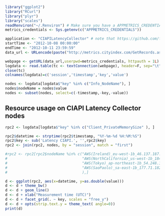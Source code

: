 ```r
library("ggplot2")
library("RCurl")
library("plyr")
library("scales")
readRenviron("~/.Renviron") # Make sure you have a APPMETRICS_CREDENTIALS=username:password entry
metrics_credentials <- Sys.getenv(c("APPMETRICS_CREDENTIALS"))
```

```r
application <- "CIAPILatencyCollector" # note that https://github.com/fandrei/AppMetrics/issues/101 causes an extra 50ms delay to be introduced by the client side library.
startTime <- "2012-10-08 00:00:00"
endTime <- "2012-10-11 23:59:59"
data_url <- URLencode(paste("http://metrics.cityindex.com/GetRecords.ashx?Application=",application,"&StartTime=",startTime,'&EndTime=',endTime, sep = ''))

webpage <- getURL(data_url,userpwd=metrics_credentials, httpauth = 1L)
logdata <- read.table(tc <- textConnection(webpage), header=F, sep="\t", fill=TRUE, as.is=c(1,4)); 
close(tc)
colnames(logdata)=c('session','timestamp','key','value')
```

```r
nodes <- logdata[logdata$"key" %in% c("Info_NodeName"), ]
nodes$nodeName = nodes$value
nodes <- subset(nodes, select=c(-timestamp,-key,-value))
```

Resource usage on CIAPI Latency Collector nodes
-----------------------------------
```r
rpc2 <- logdata[logdata$"key" %in% c("Client_PrivateMemorySize" ), ]

rpc2$datetime <- strptime(rpc2$timestamp, "%Y-%m-%d %H:%M:%S")
rpc2$key <- sub('Latency CIAPI.', '',rpc2$key)
rpc2 <- join(rpc2, nodes, by = "session", match = "first")

#rpc2 <- rpc2[rpc2$nodeName %in% c("AWS(Ireland)_eu-west-1b_46.137.187.155",
#                                  "AWS(NorthCalifornia)_us-west-1b_184.169.142.250",
#                                  "AWS(Tokyo)_ap-northeast-1b_54.248.116.221",
#                                  "AWS(SaoPaolo)_sa-east-1b_177.71.182.25"
#                                  ),]

d <- ggplot(rpc2, aes(x=datetime, y=as.double(value)))
d <- d + theme_bw()
d <- d + geom_line()
d <- d + xlab("Measurement time (UTC)")
d <- d + facet_grid(. ~ key, scales = "free_y")
d <- d + opts(strip.text.y = theme_text( angle=0))
print(d)
```
